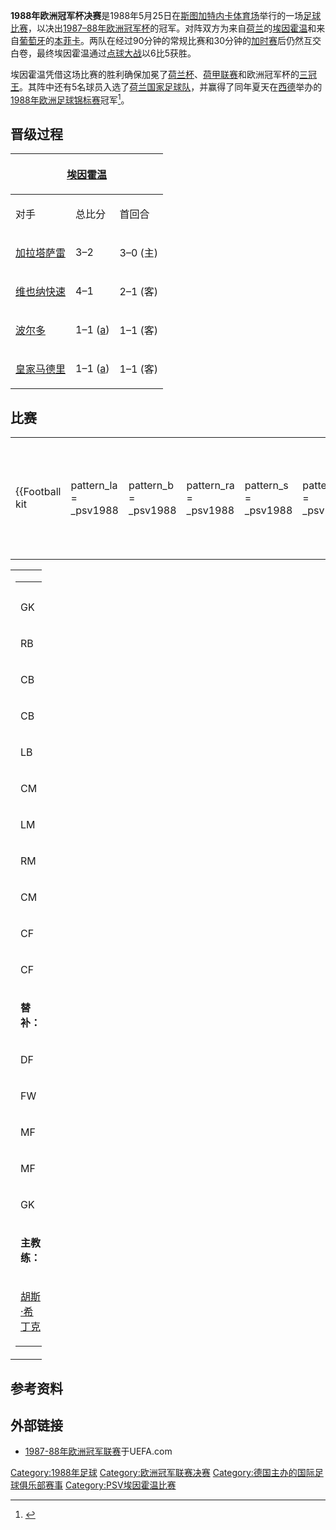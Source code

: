 {{noteTA|G1=football|G2=uefa}}
{{Infobox football match
|            title = 1988年欧洲冠军杯决赛
|            image = 
|            event = [[1987–88年欧洲冠军杯|1987–88年欧洲冠军杯]]
|            team1 = [[PSV燕豪芬|埃因霍温]]
| team1association = {{flagicon|NED|size=30px}}
|       team1score = 0
|            team2 = [[本菲卡|本菲卡]]
| team2association = {{flagicon|POR|size=30px}}
|       team2score = 0
|             date = 1988年5月25日
|          details = [[PSV燕豪芬|埃因霍温]]于[[点球大战|点球大战]]以6–5获胜
|          stadium = [[内卡体育场|内卡体育场]]
|             city = [[斯图加特|斯图加特]]
|          referee = {{link-en|路易吉·阿格诺林|Luigi Agnolin}}（[[意大利足球协会|意大利]]）
|       attendance = 70,000人
|         previous = [[1987年欧洲冠军杯决赛|1987]]
|             next = [[1989年欧洲冠军杯决赛|1989]]
}}

'''1988年欧洲冠军杯决赛'''是1988年5月25日在[[斯图加特|斯图加特]][[内卡体育场|内卡体育场]]举行的一场[[足球比赛|足球比赛]]，以决出[[1987–88年欧洲冠军杯|1987–88年欧洲冠军杯]]的冠军。对阵双方为来自[[荷兰|荷兰]]的[[PSV燕豪芬|埃因霍温]]和来自[[葡萄牙|葡萄牙]]的[[本菲卡|本菲卡]]。两队在经过90分钟的常规比赛和30分钟的[[加时赛|加时赛]]后仍然互交白卷，最终埃因霍温通过[[点球大战|点球大战]]以6比5获胜。

埃因霍温凭借这场比赛的胜利确保加冕了[[荷兰杯|荷兰杯]]、[[荷兰足球甲级联赛|荷甲联赛]]和欧洲冠军杯的[[三冠王|三冠王]]。其阵中还有5名球员入选了[[荷兰国家足球队|荷兰国家足球队]]，并赢得了同年夏天在[[西德|西德]]举办的[[1988年欧洲足球锦标赛|1988年欧洲足球锦标赛]]冠军<ref>{{cite web |title=Van Aerle relives PSV glory night against Benfica |url=http://www.uefa.com/uefaeuropaleague/matches/season=2011/round=2000131/match=2007723/prematch/focus/index.html/ |work=UEFA.com |publisher=Union of European Football Associations |date=2011-04-04 |accessdate=2011-04-05 |archive-date=2011-05-10 |archive-url=https://web.archive.org/web/20110510141006/http://www.uefa.com/uefaeuropaleague/matches/season=2011/round=2000131/match=2007723/prematch/focus/index.html |dead-url=no }}</ref>。

==晋级过程==
{{details|1987–88年欧洲冠军杯}}

{|class="wikitable" style="text-align:center"
|-
!colspan=4|{{flagicon|NED}} [[PSV燕豪芬|埃因霍温]]
!阶段<ref>{{cite web|url=http://www.rsssf.com/ec/ec198788.html|title=European Competitions 1987-88|publisher=Rec.Sport.Soccer Statistics Foundation|accessdate=2014-09-09|archive-date=2019-06-08|archive-url=https://web.archive.org/web/20190608065333/http://www.rsssf.com/ec/ec198788.html|dead-url=no}}</ref>
!colspan=4|{{flagicon|POR}} [[本菲卡|本菲卡]]
|- style="background:#c1e0ff"
|对手
|总比分
|首回合
|次回合
|
|对手
|总比分
|首回合
|次回合
|-
|align=left|{{flagicon|TUR}} [[加拉塔萨雷|加拉塔萨雷]]
|3–2
|3–0 (主)
|0–2 (客)
|style="background:#c1e0ff;"|[[1987–88年欧洲冠军杯#第一圈|第一圈]]
|align=left|{{flagicon|ALB|1946}} [[地拉那游击队|地拉那游击队]]
|4–0
|4–0 (主)
|w/o (客)
|-
|align=left|{{flagicon|AUT}} [[维也纳快速|维也纳快速]]
|4–1
|2–1 (客)
|2–0 (主)
|style="background:#c1e0ff;"|[[1987–88年欧洲冠军杯#第二圈|第二圈]]
|align=left|{{flagicon|DEN}} [[奥胡斯体操协会俱乐部|奥胡斯]]
|1–0
|0–0 (客)
|1–0 (主)
|-
|align=left|{{flagicon|FRA}} [[波尔多足球俱乐部|波尔多]]
|1–1 ([[作客入球優惠制|a]])
|1–1 (客)
|0–0 (主)
|style="background:#c1e0ff;"|[[1987–88年欧洲冠军杯#半準決賽|四分之一决赛]]
|align=left|{{flagicon|BEL}} [[安德莱赫特足球俱乐部|安德莱赫特]]
|2–1
|2–0 (主)
|0–1 (客)
|-
|align=left|{{flagicon|ESP}} [[皇家马德里|皇家马德里]]
|1–1 ([[作客入球優惠制|a]])
|1–1 (客)
|0–0 (主)
|style="background:#c1e0ff;"|[[1987–88年欧洲冠军杯#準決賽|半决赛]]
|align=left|{{flagicon|ROU|1965}} [[布加勒斯特星|布加勒斯特星]]
|2–0 ([[作客入球優惠制|a]])
|0–0 (客)
|2–0 (主)
|}

== 比赛 ==
{{footballbox
|date=1988年5月25日
|time=
|team1=[[PSV燕豪芬|埃因霍温]] {{flagicon|NED}}
|score=0–0
|aet=yes
|report=[http://www.uefa.com/uefachampionsleague/history/season=1987/index.html 报告]
|team2={{flagicon|POR}} [[本菲卡|本菲卡]]
|goals1=
|goals2=
|stadium=[[斯图加特|斯图加特]] [[内卡体育场|内卡体育场]]
|attendance=70,000人
|referee={{link-en|路易吉·阿格诺林|Luigi Agnolin}}（[[意大利足球协会|意大利]]）
|penalties1=[[罗纳德·科曼|-{zh-hans:科曼;zh-hk:高文;}-]] {{pengoal}}<br />[[威姆·基夫|基夫]] {{pengoal}}<br />{{link-en|伊万·尼尔森|Ivan Nielsen|尼尔森}} {{pengoal}}<br />[[雲拿保|-{zh-hans:范恩博格;zh-hk:雲拿保}-]] {{pengoal}}<br />{{link-en|索伦·勒尔比|Søren Lerby|勒尔比}} {{pengoal}}<br />{{link-en|安东·扬森|Anton Janssen|扬森}} {{pengoal}}
|penaltyscore=6–5 
|penalties2={{pengoal}} {{link-en|埃尔佐·科尔霍|Elzo Coelho|埃尔佐}}<br />{{pengoal}} {{link-en|迪托 (葡萄牙足球员)|Dito (Portuguese footballer)|迪托}}<br />{{pengoal}} {{link-en|哈伊里·雷多内|Hajry Redouane|哈伊里}}<br />{{pengoal}} {{link-en|安东尼奥·帕切科|António Pacheco|帕切科}}<br />{{pengoal}} [[卡洛斯·莫泽|莫泽]]<br />{{penmiss}} {{link-en|安东尼奥·维罗索|António Veloso|维罗索}}}}

{| width=92%
|-
|{{Football kit
 | pattern_la = _psv1988
 | pattern_b  = _psv1988
 | pattern_ra = _psv1988
 | pattern_s  = _psv1988
 | pattern_sh = _psv1988
 | leftarm    = FFFFFF
 | body       = FFFFFF
 | rightarm   = FFFFFF
 | shorts     = FFFFFF
 | socks      = FFFFFF
 | title      = 埃因霍温
}}
|{{Football kit
 | pattern_la = _shoulder_stripes_white_stripes
 | pattern_b  = _3_stripes_vneck_white
 | pattern_ra = _shoulder_stripes_white_stripes
 | pattern_so = _3_stripes_white
 | pattern_sh = _white_stripes
 | leftarm    = DD0000
 | body       = DD0000
 | rightarm   = DD0000
 | shorts     = DD0000
 | socks      = DD0000
 | title      = 本菲卡
}}
|}

{| width=100%
|valign="top" width=50%|
{| style=font-size:90% cellspacing=0 cellpadding=0
|colspan="4"|
|-
!width=25| !!width=25|
|-
|GK ||'''1''' ||{{flagicon|NED}} [[漢斯·尹布基倫|-{zh-hans:汉斯·范布鲁克伦;zh-hk:漢斯·尹布基倫;zh-tw:漢斯·範布魯克倫;}-]]
|-
|RB ||'''2''' ||{{flagicon|BEL}} {{link-en|埃里克·格雷茨|Eric Gerets}} [[File:Captain_sports.svg|10px]]
|-
|CB ||'''3''' ||{{flagicon|DEN}} {{link-en|伊万·尼尔森|Ivan Nielsen}}
|-
|CB ||'''4''' ||{{flagicon|NED}} [[罗纳德·科曼|-{zh-hans:罗纳德·科曼;zh-hk:朗奴·高文;}-]]
|-
|LB ||'''5''' ||{{flagicon|DEN}} [[贊尼·軒斯|-{zh-hans:扬·海因策;zh-hk:贊尼·軒斯;zh-tw:揚·海因策;}-]]
|-
|CM ||'''10''' ||{{flagicon|DEN}} {{link-en|索伦·勒尔比|Søren Lerby}} || {{yel|106}}
|-
|LM ||'''6''' ||{{flagicon|NED}} {{link-en|贝里·范埃尔勒|Berry van Aerle}}
|-
|RM ||'''8''' ||{{flagicon|NED}} [[雲拿保|-{zh-hans:格拉尔德·范恩博格;zh-hk:謝拉特·雲拿保}-]]
|-
|CM ||'''7''' ||{{flagicon|NED}} {{link-en|爱德华·林斯肯斯|Edward Linskens}}
|-
|CF ||'''9'''||{{flagicon|NED}} [[威姆·基夫|威姆·基夫]]
|-
|CF ||'''11'''||{{flagicon|NED}} [[汉斯·吉尔豪斯|汉斯·吉尔豪斯]] || || {{suboff|105+2}}
|-
|colspan=3|'''替补：'''
|-
|DF ||'''12'''||{{flagicon|NED}} {{link-en|阿迪克·科特|Adick Koot}}
|-
|FW ||'''13'''||{{flagicon|NED}} {{link-en|埃里克·菲斯卡尔|Eric Viscaal}}
|-
|MF ||'''14'''||{{flagicon|NED}} {{link-en|安东·扬森|Anton Janssen}} || || {{subon|105+2}}
|-
|MF ||'''15'''||{{flagicon|NED}} [[威利·范德科克霍夫|威利·范德科克霍夫]]
|-
|GK ||'''16'''||{{flagicon|NED}} {{link-en|帕特里克·罗德维克斯|Patrick Lodewijks}}
|-
|colspan=3|'''主教练：'''
|-
|colspan=4|{{flagicon|NED}} [[胡斯·希丁克|胡斯·希丁克]]
|}
|valign="top"|[[File:PSV-Benfica_1988-05-25.svg|300px]]
|valign="top" width="50%"|
{| style="font-size: 90%" cellspacing="0" cellpadding="0" align=center
|colspan="4"|
|-
!width=25| !!width=25|
|-
|GK ||'''1''' ||{{flagicon|POR}} {{link-en|西尔维诺·卢洛|Silvino Louro|西尔维诺}}
|-
|RB ||'''2''' ||{{flagicon|POR}} {{link-en|安东尼奥·维罗索|António Veloso}}
|-
|CB ||'''3''' ||{{flagicon|POR}} {{link-en|迪托 (葡萄牙足球员)|Dito (Portuguese footballer)|迪托}}
|-
|LB ||'''4''' ||{{flagicon|POR}} {{link-en|阿尔瓦罗·马加良斯|Álvaro Magalhães}}
|-
|CB ||'''5''' ||{{flagicon|BRA}} [[卡洛斯·莫泽|卡洛斯·莫泽]]
|-
|CM ||'''6''' ||{{flagicon|BRA}} {{link-en|埃尔佐·科尔霍|Elzo Coelho|埃尔佐}}
|-
|RM ||'''7''' ||{{flagicon|BRA}} {{link-en|齐奎尼奥·卡洛斯|Chiquinho Carlos}}
|-
|LM ||'''8''' ||{{flagicon|POR}} {{link-en|安东尼奥·帕切科|António Pacheco}}
|-
|CF ||'''11''' ||{{flagicon|POR}} {{link-en|鲁伊·阿瓜斯|Rui Águas (footballer)}} || || {{suboff|56}}
|-
|CM ||'''10'''||{{flagicon|POR}} [[邵汉|邵汉]] [[File:Captain_sports.svg|10px]]
|-
|CF ||'''9'''||{{flagicon|SWE}} {{link-en|马茨·马格努森|Mats Magnusson}} || || {{suboff|112}}
|-
|colspan=3|'''替补：'''
|-
|GK ||'''12'''||{{flagicon|POR}} {{link-en|曼努埃尔·本托|Manuel Bento}}
|-
|DF ||'''13'''||{{flagicon|POR}} {{link-en|萨穆埃尔·奎纳|Samuel Quina|萨穆埃尔}}
|-
|MF ||'''14'''||{{flagicon|POR}} {{link-en|阿德利诺·努内斯|Adelino Nunes}}
|-
|FW ||'''15'''||{{flagicon|MAR}} {{link-en|哈伊里·雷多内|Hajry Redouane|哈伊里}} || || {{subon|112}}
|-
|FW ||'''16'''||{{flagicon|BRA}} {{link-en|吉奥瓦尼奥·邦芬·索布里尼奥|Geovânio Bonfim Sobrinho|万多}} || || {{subon|56}}
|-
|colspan=3|'''主教练：'''
|-
|colspan=4|{{flagicon|POR}} {{link-en|安东尼奥·何塞·达·康西卡奥·奥利维拉|António José da Conceição Oliveira|托尼}}
|}
|}

==参考资料==
{{reflist}}

==外部链接==
*[http://www.uefa.com/competitions/UCL/history/Season=1987/intro.html 1987-88年欧洲冠军联赛]{{Wayback|url=http://www.uefa.com/competitions/UCL/history/Season=1987/intro.html |date=20100131125444 }}于UEFA.com

{{歐洲冠軍聯賽球季}}

[[Category:1988年足球|Category:1988年足球]]
[[Category:欧洲冠军联赛决赛|Category:欧洲冠军联赛决赛]]
[[Category:德国主办的国际足球俱乐部赛事|Category:德国主办的国际足球俱乐部赛事]]
[[Category:PSV埃因霍温比赛|Category:PSV埃因霍温比赛]]